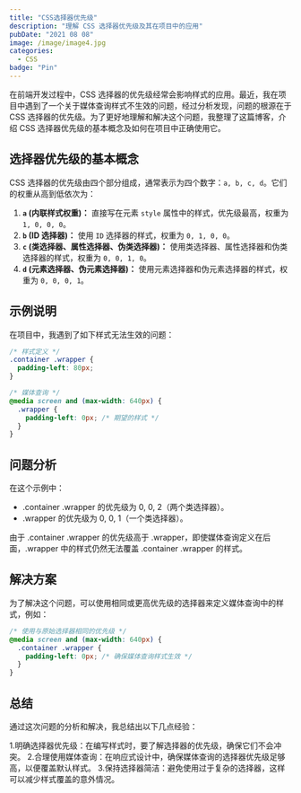 ```yaml
---
title: "CSS选择器优先级"
description: "理解 CSS 选择器优先级及其在项目中的应用"
pubDate: "2021 08 08"
image: /image/image4.jpg
categories:
  - CSS
badge: "Pin"
---
```


在前端开发过程中，CSS 选择器的优先级经常会影响样式的应用。最近，我在项目中遇到了一个关于媒体查询样式不生效的问题，经过分析发现，问题的根源在于 CSS 选择器的优先级。为了更好地理解和解决这个问题，我整理了这篇博客，介绍 CSS 选择器优先级的基本概念及如何在项目中正确使用它。

## 选择器优先级的基本概念

CSS 选择器的优先级由四个部分组成，通常表示为四个数字：`a, b, c, d`。它们的权重从高到低依次为：

1. **`a` (内联样式权重)：** 直接写在元素 `style` 属性中的样式，优先级最高，权重为 `1, 0, 0, 0`。
2. **`b` (ID 选择器)：** 使用 `ID` 选择器的样式，权重为 `0, 1, 0, 0`。
3. **`c` (类选择器、属性选择器、伪类选择器)：** 使用类选择器、属性选择器和伪类选择器的样式，权重为 `0, 0, 1, 0`。
4. **`d` (元素选择器、伪元素选择器)：** 使用元素选择器和伪元素选择器的样式，权重为 `0, 0, 0, 1`。

## 示例说明

在项目中，我遇到了如下样式无法生效的问题：

```scss
/* 样式定义 */
.container .wrapper {
  padding-left: 80px;
}

/* 媒体查询 */
@media screen and (max-width: 640px) {
  .wrapper {
    padding-left: 0px; /* 期望的样式 */
  }
}
```

## 问题分析

在这个示例中：

* .container .wrapper 的优先级为 0, 0, 2（两个类选择器）。
* .wrapper 的优先级为 0, 0, 1（一个类选择器）。

由于 .container .wrapper 的优先级高于 .wrapper，即使媒体查询定义在后面，.wrapper 中的样式仍然无法覆盖 .container .wrapper 的样式。

## 解决方案

为了解决这个问题，可以使用相同或更高优先级的选择器来定义媒体查询中的样式，例如：

```scss
/* 使用与原始选择器相同的优先级 */
@media screen and (max-width: 640px) {
  .container .wrapper {
    padding-left: 0px; /* 确保媒体查询样式生效 */
  }
}
```

## 总结

通过这次问题的分析和解决，我总结出以下几点经验：

1.明确选择器优先级：在编写样式时，要了解选择器的优先级，确保它们不会冲突。
2.合理使用媒体查询：在响应式设计中，确保媒体查询的选择器优先级足够高，以便覆盖默认样式。
3.保持选择器简洁：避免使用过于复杂的选择器，这样可以减少样式覆盖的意外情况。

